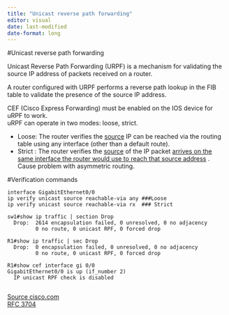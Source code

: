 ```yaml
---
title: "Unicast reverse path forwarding"
editor: visual
date: last-modified
date-format: long
---
```


#Unicast reverse path forwarding

Unicast Reverse Path Forwarding (URPF) is a mechanism for validating the source IP address of packets received on a router.

A router configured with URPF performs a reverse path lookup in the FIB table to validate the presence of the source IP address.

CEF (Cisco Express Forwarding) must be enabled on the IOS device for uRPF to work.\
uRPF can operate in two modes: loose, strict.

-   Loose: The router verifies the <u>source</u> IP can be reached via the routing table using any interface (other than a default route).
-   Strict : The router verifies the <u>source</u> of the IP packet <u>arrives on the same interface the router would use to reach that source address</u> . Cause problem with asymmetric routing.

#Verification commands

```         
interface GigabitEthernet0/0
ip verify unicast source reachable-via any ###Loose
ip verify unicast source reachable-via rx  ### Strict
```

```         
sw1#show ip traffic | section Drop
  Drop:  2614 encapsulation failed, 0 unresolved, 0 no adjacency
         0 no route, 0 unicast RPF, 0 forced drop

R1#show ip traffic | sec Drop
  Drop:  0 encapsulation failed, 0 unresolved, 0 no adjacency
         0 no route, 0 unicast RPF, 0 forced drop
         
R1#show cef interface gi 0/0
GigabitEthernet0/0 is up (if_number 2)
  IP unicast RPF check is disabled
         
```

[Source cisco.com](https://www.cisco.com/c/en/us/td/docs/iosxr/ncs5xx/system-security/76x/b-system-security-cg-76x-ncs540/implementing-urpf.pdf)\
[RFC 3704](https://www.ietf.org/rfc/rfc3704.txt)
